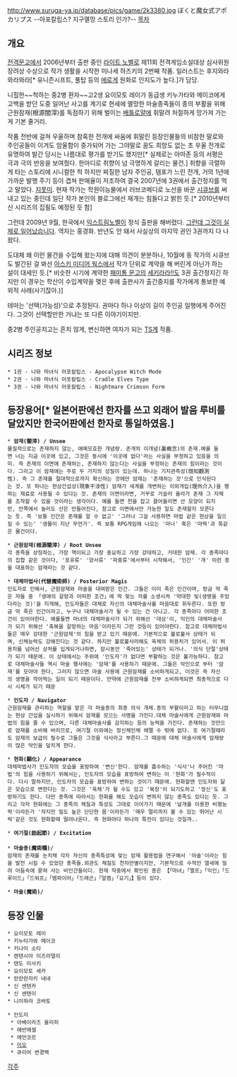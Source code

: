 http://www.suruga-ya.jp/database/pics/game/2k3380.jpg
ぼくと魔女式アポカリプス
--아포칼립스? 지구멸망 스토리 인가?--
[[목차]]

== 개요 ==
[[전격문고]]에서 2006년부터 출판 중인 [[라이트 노벨]]로 제11회 전격게임소설대상 심사위원 장려상 수상으로 작가 생활을 시작한 미나세 하즈키의 2번째 작품. 일러스트는 후지와라 와라와라[* 유니즌시프트, 풀탑 등의 [[에로게]] 원화로 인지도가 높다.]가 담당.

니힐한~~척하는 중2병 환자~~고2생 요이모토 레이가 동급생 키누가타와 메이코에게 고백을 받던 도중 일어난 사고를 계기로 현세에 멸망한 마술종족들이 종의 부활을 위해 근원잠재(根源闇滓)를 독점하기 위해 벌이는 [[배틀로얄]]에 휘말려 처절하게 망가져 가는게 기본 줄거리.

작품 전반에 걸쳐 우울하며 참혹한 전개에 싸움에 휘말린 등장인물들의 비참한 말로와 주인공들이 이겨도 암울함이 증가되어 가는 그야말로 꿈도 희망도 없는 초 우울 전개로 유명하여 발간 당시는 나름대로 평가를 받기도 했지만[* 실제로는 아마존 등의 서평은 극과 극의 반응을 보여줬다. 한마디로 취향이 넘 극명하게 갈리는 물건.] 취향을 극렬하게 타는 스토리에 시니컬한 척 하지만 찌질한 남자 주인공, 템포가 느린 전개, 거의 1년에 가까운 발행 주기 등이 겹쳐 판매율이 저조하여 결국 2007년에 3권에서 출간정지를 먹고 말았다. [[지못미]]. 현재 작가는 학원이능물에서 러브코메디로 노선을 바꾼 [[시큐브]]를 써내고 있는 중인데 일단 작가 본인의 블로그에선 재개는 힘들다고 밝힌 듯.[* 2010년부터 신 시리즈의 집필도 예정된 듯 함]

그런데 2009년 9월, 한국에서 [[익스트림노벨]]이 정식 출판을 해버렸다. [[그런데 그것이 실제로 일어났습니다]]. 역자는 홍경화. 반년도 안 돼서 사실상의 마지막 권인 3권까지 다 나왔다.

도대체 왜 이런 물건을 수입해 왔는지에 대해 의견이 분분하나, 10월에 동 작가의 시큐브도 발간된 걸 봐선 [[아스키 미디어 웍스]]에서 작가 단위로 계약을 해 버린게 아닌가 하는 설이 대세인 듯.[* 비슷한 시기에 계약한 [[패미통 문고]]의 [[세키라라!!]]도 3권 출간정지긴 하지만 이 경우는 학산이 수입계약을 맺은 후에 출판사가 출간중지를 작가에게 통보한 예외적 사례(사기잖아.)]

테마는 '선택(가능성)'으로 추정된다. 권마다 하나 이상의 길이 주인공 일행에게 주어진다. 그것이 선택할만한 거냐는 또 다른 이야기이지만.

중2병 주인공치고는 흔치 않게, 변신하면 여자가 되는 [[TS]]계 작품.

== 시리즈 정보 ==
 * 1권 - 나와 마녀식 아포칼립스 - Apocalypse Witch Mode
 * 2권 - 나와 마녀식 아포칼립스 - Cradle Elves Type
 * 3권 - 나와 마녀식 아포칼립스 - Nightmare Crimson Form
 
== 등장용어[* 일본어판에선 한자를 쓰고 외래어 발음 루비를 달았지만 한국어판에선 한자로 통일하였음.] ==

 * '''암재(闇滓) / Unsee'''
 물질적으로는 존재하지 않는, 애매모호한 개념량. 존개의 이개념(裏槪念)의 존재.예를 들면 너는 지금 이곳에 있고, 그것은 동시에 '이곳에 없다'라는 사실을 부정하고 있음을 의미. 즉 존재의 이면에 존재하는, 존재하지 않는다는 사실을 부정하는 존재의 힘이라는 것이다. 그리고 이 암재에는 주로 두 가지의 성질이 있는데. 하나는 기지관측성(旣知觀測性). 즉 그 존재를 절대적으로까지 확신하는 것에만 암재는 '존재하는 것'으로 인식된다는 것. 또 하나는 현상간섭성(現象干涉性) 암재가 세계를 개변하는 이외개입(理外介入)을 행하는 재료로 사용될 수 있다는 것. 존재의 이면이라면, 거꾸로 거슬러 올라가 존재 그 자체를 조작할 수 있을 것이라는 생각이다. 예를 들면 천을 잡고 끌어올리면 산 모양이 되지만, 안쪽에서 눌러도 산은 만들어진다, 참고로 이면에서만 가능한 일도 존재할지 모른다는 듯. 즉 '보통 인간은 존재를 알 수 없고' '그러나 그걸 사용하면 마법 같은 현상을 일으킬 수 있는' '생물이 지난 무언가'. 즉 보통 RPG게임에 나오는 '마나' 혹은 '마력'과 똑같은 물건이다.

 * '''근원암재(根源闇滓) / Root Unsee'''
 각 종족을 상징하는, 가장 핵이되고 가장 중요하고 가장 강대하고, 거대한 암재. 각 종족마다의 집합 같은 것이다, '포유류' '양서류' '파충류'에서부터 시작해서, '인간' '개' 이런 종을 대표하는 암재라는 것 같다.

 * '''대체마법사(代替魔術師) / Posterior Magis'''
 인도자로 인해서, 근원암재와 마술을 대여받은 인간. 그들은 이미 죽은 인간이며, 방금 막 죽은 자들 중 「생애의 갈망과 어떠한 조건」에 딱 맞는 자를 소생시켜 '막대한 빚(생명을 주었다라는 것)'을 지게해, 인도자들은 대체로 자신의 대체마술사를 마음대로 휘두른다. 또한 방금 막 죽은 인간이라고, 누구나 대체마술사가 될 수 있는 건 아니고. 각 종족마다 어떠한 조건이 있어야한다. 예를들면 마녀의 대체마술사가 되기 위해선 '대상'이, 익인의 대체마술사가 되기 위해선 '축복을 갈망하는 마음'이라든지 그런 것등이 있어야한다. 참고로 대체마법사들은 매우 강대한 '근원암재'의 힘을 받고 있기 때문에. 기본적으로 불로불사 상태가 되며, 신체능력도 강해진다는 것 같다. 하지만 불로불사라해도 육체의 허용치가 있어서. 이 허용치를 넘어선 상처를 입게되거나하면, 잠시동안 '죽어있는' 상태가 되거나. '의식 단절'상태가 되기 때문에. 이 상태에서는 주위에 '인도자'가 없다면 부활하는 것은 불가능하다. 참고로 대체마술사들 역시 마술 행사에는 '암재'를 사용하기 때문에. 그들은 악인으로 부터 '암재'를 모아야 한다, 그러지 않으면 마술 사용에 근원암재를 소비하게되고, 이것은 즉 자신의 생명을 깍아먹는 일이 되기 때문이다. 만약에 근원암재를 전부 소비하게되면 최종적으로 다시 시체가 되기 때문

 * '''인도자 / Navigator'''
 근원암재를 관리하는 역할을 맡은 각 마술종의 최종 의식 개체.종의 부활이라고 하는 터무니없는 현상 간섭을 실시하기 위해서 암재를 모으는 사명을 가진다.대체 마술사에게 근원암재와 마법의 힘을 줄 수 있으며, 다른 대체마술사를 감지하는 등의 능력을 가진다. 존재하는 것만으로 암재를 소비해 버리므로, 여기절 이외에는 정신체인채 헤맬 수 밖에 없다. 또 여기절때라도 암재의 보급이 필수로 그들은 그것을 식사라고 부른다.그 때문에 대체 마술사에게 암재량이 많은 악인을 덮치게 한다. 

 * '''현화(顕化) / Appearance'''
 대체마법사가 인도자의 모습을 표방하여 '변신'한다. 암재를 흡수하는 '식사'나 주어진 '마법'의 힘을 사용하기 위해서는, 인도자의 모습을 표방하여 변하는 이 '현화'가 필수적이다. 다시 말하지만, 인도자의 모습을 표방하여 변하는 것이기 때문에. 현화할땐 인도자와 닮은 모습으로 변한다는 것. 그것은 '육체'가 될 수도 있고 '복장'이 되기도하고 '정신'도 표방하기도 한다. 다만 종족에 따라서는 현화를 해도 모습이 변하지 않는 종족도 있다는 듯. 그리고 각자 현화에는 그 종족의 체질과 특성도 그대로 이어가기 때문에 '날개를 이용한 비행능력'이라든가 '작지만 밀도 높은 단단한 몸'이라든가 '매우 멀리까지 볼 수 있는 뛰어난 시력'같은 것도 현화할때 딸려나온다. 즉 현화마다 하나의 특전이 있다는 것일까..

 * '''여기절(励起節) / Excitation'''
 
 * '''마술종(魔術種)/'''
 암재의 존재를 눈치채 각자 자신의 종족특성에 맞는 암재 활용법을 연구해서 '마술'이라는 힘을 발전 시킬 수 있었던 종족들.외관도 체질도 천차만별이지만, 기본적으로 수적인 열세에 밀려 어둠속에 묻혀 사는 비인간들이다. 현재 작중에서 확인된 종은 【「마녀」「엘프」「익인」「드루이드」「드워프」「뱀파이어」「드래곤」「알켐」「요기」】등이 있다.

 * '''마술(魔術)/'''

== 등장 인물 ==
 * 요이모토 레이
 * 키누타가와 메이코
 * 키나미 소타
 * 렌텐시아 이즈라델리
 * 텐도 미사키
 * 요이모토 세카
 * 란란란자키 네네
 * 신 센텐카
 * 신 센텐이
 * 니이하라 코바토

 * 인도자
  * 아베이라즈 울리히
  * 에반에셀
  * 에만코르
  * [[이오]]
  * 큐리머 변경백

[[각주]]

